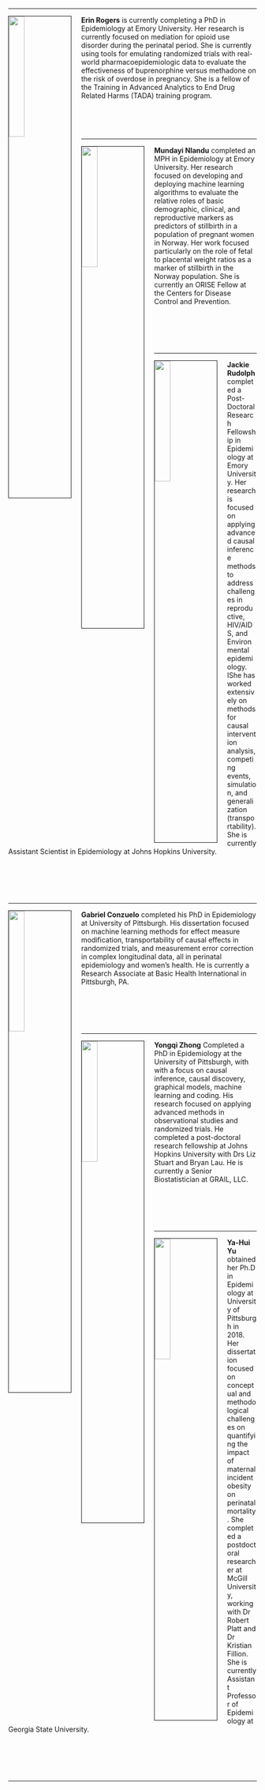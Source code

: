 
<br>
<br>
<br>

---

<img src="figures/Rogers2.jpg" style="width:25%; border:1px solid; margin-right: 20px" align="left">

**Erin Rogers** is currently completing a PhD in Epidemiology at Emory University. Her research is currently focused on mediation for opioid use disorder during the perinatal period. She is currently using tools for emulating randomized trials with real-world pharmacoepidemiologic data to evaluate the effectiveness of buprenorphine versus methadone on the risk of overdose in pregnancy. She is a fellow of the Training in Advanced Analytics to End Drug Related Harms (TADA) training program.

<br>
<br>
<br>


---

<img src="figures/Nlandu2.jpg" style="width:25%; border:1px solid; margin-right: 20px" align="left">

**Mundayi Nlandu** completed an MPH in Epidemiology at Emory University. Her research focused on developing and deploying machine learning algorithms to evaluate the relative roles of basic demographic, clinical, and reproductive markers as predictors of stillbirth in a population of pregnant women in Norway. Her work focused particularly on the role of fetal to placental weight ratios as a marker of stillbirth in the Norway population. She is currently an ORISE Fellow at the Centers for Disease Control and Prevention.

<br>
<br>
<br>
<br>


---

<img src="figures/Rudolph.jpg" style="width:25%; border:1px solid; margin-right: 20px" align="left">

**Jackie Rudolph** completed a Post-Doctoral Research Fellowship in Epidemiology at Emory University. Her research is focused on applying advanced causal inference methods to address challenges in reproductive, HIV/AIDS, and Environmental epidemiology. IShe has worked extensively on methods for causal intervention analysis, competing events, simulation, and generalization (transportability). She is currently Assistant Scientist in Epidemiology at Johns Hopkins University.

<br>
<br>
<br>
<br>

---

<img src="figures/conzuelo.jpeg" style="width:25%; border:1px solid; margin-right: 20px" align="left">

**Gabriel Conzuelo** completed his PhD in Epidemiology at University of Pittsburgh. His dissertation focused on machine learning methods for effect measure modification, transportability of causal effects in randomized trials, and measurement error correction in complex longitudinal data, all in perinatal epidemiology and women's health. He is currently a Research Associate at Basic Health International in Pittsburgh, PA.

<br>
<br>
<br>
<br>

---

<img src="figures/zhong.jpg" style="width:25%; border:1px solid; margin-right: 20px" align="left">

**Yongqi Zhong** Completed a PhD in Epidemiology at the University of Pittsburgh, with with a focus on causal inference, causal discovery, graphical models, machine learning and coding. His research focused on applying advanced methods in observational studies and randomized trials. He completed a post-doctoral research fellowship at Johns Hopkins University with Drs Liz Stuart and Bryan Lau. He is currently a Senior Biostatistician at GRAIL, LLC.

<br>
<br>
<br>
<br>

---

<img src="figures/yu.jpg" style="width:25%; border:1px solid; margin-right: 20px" align="left">

**Ya-Hui Yu** obtained her Ph.D in Epidemiology at University of Pittsburgh in 2018. Her dissertation focused on conceptual and methodological challenges on quantifying the impact of maternal incident obesity on perinatal mortality. She completed a postdoctoral researcher at McGill University, working with Dr Robert Platt and Dr Kristian Fillion. She is currently Assistant Professor of Epidemiology at Georgia State University.

<br>
<br>
<br>
<br>


---